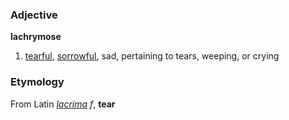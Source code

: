 ===Adjective===
'''lachrymose'''

# [[tearful]], [[sorrowful]], sad, pertaining to tears, weeping, or crying

===Etymology===

From Latin ''[[lacrima]]'' ''f'', '''tear'''
